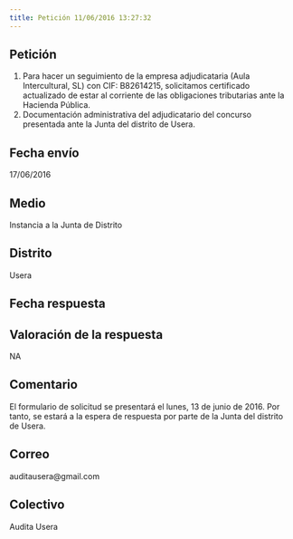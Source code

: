 ```yaml
---
title: Petición 11/06/2016 13:27:32
---
```



## Petición
1. Para hacer un seguimiento de la empresa adjudicataria (Aula Intercultural, SL) con CIF: B82614215, solicitamos certificado actualizado de estar al corriente de las obligaciones tributarias ante la Hacienda Pública.
2. Documentación administrativa del adjudicatario del concurso presentada ante la Junta del distrito de Usera.


## Fecha envío
17/06/2016


## Medio
Instancia a la Junta de Distrito


## Distrito
Usera


## Fecha respuesta



## Valoración de la respuesta
NA


## Comentario
El formulario de solicitud se presentará el lunes, 13 de junio de 2016. Por tanto, se estará a la espera de respuesta por parte de la Junta del distrito de Usera.


## Correo
auditausera@gmail.com


## Colectivo
Audita Usera


